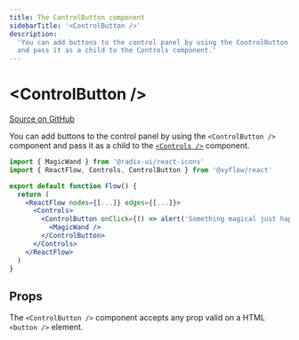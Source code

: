 ```yaml
---
title: The ControlButton component
sidebarTitle: '<ControlButton />'
description:
  'You can add buttons to the control panel by using the ControlButton component
  and pass it as a child to the Controls component.'
---
```


# \<ControlButton />

[Source on GitHub](https://github.com/xyflow/xyflow/blob/main/packages/react/src/additional-components/ControlButton.tsx)

You can add buttons to the control panel by using the `<ControlButton />` component
and pass it as a child to the [`<Controls />`](/api-reference/components/controls) component.

```jsx
import { MagicWand } from '@radix-ui/react-icons'
import { ReactFlow, Controls, ControlButton } from '@xyflow/react'

export default function Flow() {
  return (
    <ReactFlow nodes={[...]} edges={[...]}>
      <Controls>
        <ControlButton onClick={() => alert('Something magical just happened. ✨')}>
          <MagicWand />
        </ControlButton>
      </Controls>
    </ReactFlow>
  )
}
```

## Props

The `<ControlButton />` component accepts any prop valid on a HTML `<button />`
element.
